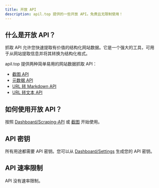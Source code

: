 ```yaml
---
title: 开放 API
description: apil.top 提供的一些开放 API。免费且无限制使用！
---
```


## 什么是开放 API？

抓取 API 允许您快速提取有价值的结构化网站数据。它是一个强大的工具，可用于从网站提取信息并将其转换为结构化格式。

apil.top 提供两种简单易用的网站数据抓取 API：

- [截图 API](/docs/open-api/screenshot)
- [元数据 API](/docs/open-api/meta-info)
- [URL 转 Markdown API](/docs/open-api/markdown)
- [URL 转文本 API](/docs/open-api/text)

## 如何使用开放 API？

按照 [Dashboard/Scraping-API](/dashboard/scrape) 或 [截图](/docs/open-api/screenshot) 开始使用。

## API 密钥

所有用途都需要 API 密钥。您可以从 [Dashboard/Settings](/dashboard/settings) 生成您的 API 密钥。

## API 速率限制

API 没有速率限制。



